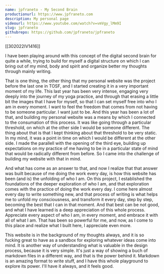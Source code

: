 ```yaml
---
name: jpfraneto - My Second Brain
productionurl: https://www.jpfraneto.com
description: My personal page
videourl: https://www.youtube.com/watch?v=vmVgy_lMm9I
slug: jpfraneto
githubrepo: https://github.com/jpfraneto/jpfraneto
---
```


[[302022IV1416]]

I have been playing around with this concept of the digital second brain for quite a while, trying to build for myself a digital structure on which I can bring out of my mind, body and spirit and organize better my thoughts through mainly writing.

That is one thing, the other thing that my personal website was the project before the last one in TOSF, and I started creating it in a very important moment of my life. This last year has been very intense, engaging very deeply into the journey of my yoga practice, and through that erasing a little bit the images that I have for myself, so that I can set myself free into who I am in every moment. I want to feel the freedom that comes from not having to be someone particular. I want just to be. And this year has been a lot of that, and building my personal website was a means by which I connected to the consumation of this process. It was like going through a particular threshold, on which at the other side I would be someone different. The thing about that is that I kept thinking about that threshold to be very static. In my mind, it was a point in time on which I would be different at the other side. I made the parallell with the opening of the third eye, building up expectations on my practice of me having to be in a particular state of mind that would be radically different from before. So I came into the challenge of building my website with that in mind.

And what has come as an answer to that, and now I realize that that answer was built because of me doing the work every day, is how this website has been (and is) the unfolding of who I am. On this project, I established the foundations of the deeper exploration of who I am, and that exploration comes with the practice of doing the work every day. I come here almost every day to write something new, and that process of writing is what helps me to unfold my consciousness, and transform it every day, step by step, becoming the best that I can in that moment. And that best can be not good, and what I have learned is a deep appreciation of this whole process. Appreciate every aspect of who I am, in every moment, and embrace it with all of what I am. That has been so powerful for me, and now, as I come to this place and realize what I built here, I appreciate even more.

This website is in the background of my thoughts always, and it is so fucking great to have as a sandbox for exploring whatever ideas come into mind. It is another way of understanding what is valuable in the design process, because it is very simple. It's just a way of showing a buch of markdown files in a different way, and that is the power behind it. Markdown is an amazing format to write stuff, and I have this whole playground to explore its power. I'll have it always, and it feels good.
